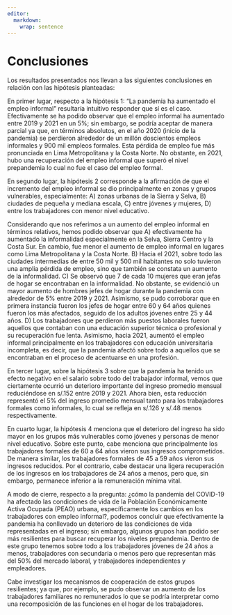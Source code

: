 ```yaml
---
editor: 
  markdown: 
    wrap: sentence
---
```


# Conclusiones

Los resultados presentados nos llevan a las siguientes conclusiones en relación con las hipótesis planteadas: 

En primer lugar, respecto a la hipótesis 1: “La pandemia ha aumentado el empleo informal” resultaría intuitivo responder que sí es el caso. Efectivamente se ha podido observar que el empleo informal ha aumentado entre 2019 y 2021 en un 5%; sin embargo, se podría aceptar de manera parcial ya que, en términos absolutos, en el año 2020 (inicio de la pandemia) se perdieron alrededor de un millón doscientos empleos informales y 900 mil empleos formales. Esta pérdida de empleo fue más pronunciada en Lima Metropolitana y la Costa Norte. No obstante, en 2021, hubo una recuperación del empleo informal que superó el nivel prepandemia lo cual no fue el caso del empleo formal.

En segundo lugar, la hipótesis 2 corresponde a la afirmación de que el incremento del empleo informal se dio principalmente en zonas y grupos vulnerables, especialmente: A) zonas urbanas de la Sierra y Selva, B) ciudades de pequeña y mediana escala, C) entre jóvenes y mujeres, D) entre los trabajadores con menor nivel educativo. 

Considerando que nos referimos a un aumento del empleo informal en términos relativos, hemos podido observar que A) efectivamente ha aumentado la informalidad especialmente en la Selva, Sierra Centro y la Costa Sur. En cambio, fue menor el aumento de empleo informal en lugares como Lima Metropolitana y la Costa Norte. B) Hacia el 2021, sobre todo las ciudades intermedias de entre 50 mil y 500 mil habitantes no solo tuvieron una amplia pérdida de empleo, sino que también se constata un aumento de la informalidad. C) Se observó que 7 de cada 10 mujeres que eran jefas de hogar se encontraban en la informalidad. No obstante, se evidenció un mayor aumento de hombres jefes de hogar durante la pandemia con alrededor de 5% entre 2019 y 2021. Asimismo, se pudo corroborar que en primera instancia fueron los jefes de hogar entre 60 y 64 años quienes fueron los más afectados, seguido de los adultos jóvenes entre 25 y 44 años. D) Los trabajadores que perdieron más puestos laborales fueron aquellos que contaban con una educación superior técnica o profesional y su recuperación fue lenta. Asimismo, hacia 2021, aumentó el empleo informal principalmente en los trabajadores con educación universitaria incompleta, es decir, que la pandemia afectó sobre todo a aquellos que se encontraban en el proceso de acentuarse en una profesión.

En tercer lugar, sobre la hipótesis 3 sobre que la pandemia ha tenido un efecto negativo en el salario sobre todo del trabajador informal, vemos que ciertamente ocurrió un deterioro importante del ingreso promedio mensual reduciéndose en s/.152 entre 2019 y 2021. Ahora bien, esta reducción representó el 5% del ingreso promedio mensual tanto para los trabajadores formales como informales, lo cual se refleja en s/.126 y s/.48 menos respectivamente.

En cuarto lugar, la hipótesis 4 menciona que el deterioro del ingreso ha sido mayor en los grupos más vulnerables como jóvenes y personas de menor nivel educativo. Sobre este punto, cabe menciona que principalmente los trabajadores formales de 60 a 64 años vieron sus ingresos comprometidos. De manera similar, los trabajadores formales de 45 a 59 años vieron sus ingresos reducidos. Por el contrario, cabe destacar una ligera recuperación de los ingresos en los trabajadores de 24 años a menos, pero que, sin embargo, permanece inferior a la remuneración mínima vital.

A modo de cierre, respecto a la pregunta: ¿cómo la pandemia del COVID-19 ha afectado las condiciones de vida de la Población Económicamente Activa Ocupada (PEAO) urbana, específicamente los cambios en los trabajadores con empleo informal?, podemos concluir que efectivamente la pandemia ha conllevado un deterioro de las condiciones de vida representadas en el ingreso; sin embargo, algunos grupos han podido ser más resilientes para buscar recuperar los niveles prepandemia. Dentro de este grupo tenemos sobre todo a los trabajadores jóvenes de 24 años a menos, trabajadores con secundaria o menos pero que representan más del 50% del mercado laboral, y trabajadores independientes y empleadores.

Cabe investigar los mecanismos de cooperación de estos grupos resilientes; ya que, por ejemplo, se pudo observar un aumento de los trabajadores familiares no remunerados lo que se podría interpretar como una recomposición de las funciones en el hogar de los trabajadores.
